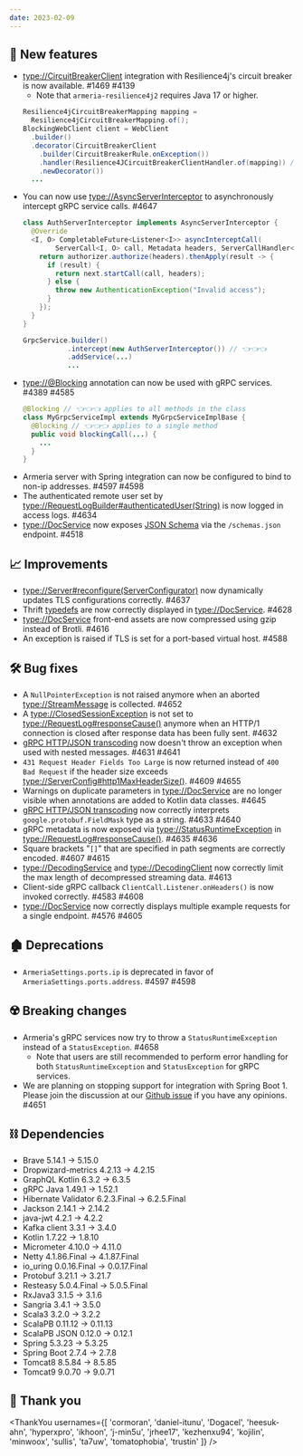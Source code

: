 ```yaml
---
date: 2023-02-09
---
```


## 🌟 New features

- <type://CircuitBreakerClient> integration with Resilience4j's circuit breaker is now available. #1469 #4139
  - Note that `armeria-resilience4j2` requires Java 17 or higher.
  ```java
  Resilience4jCircuitBreakerMapping mapping =
    Resilience4jCircuitBreakerMapping.of();
  BlockingWebClient client = WebClient
    .builder()
    .decorator(CircuitBreakerClient
      .builder(CircuitBreakerRule.onException())
      .handler(Resilience4JCircuitBreakerClientHandler.of(mapping)) // 👈👈👈
      .newDecorator())
    ...
  ```
- You can now use <type://AsyncServerInterceptor> to asynchronously intercept gRPC service calls. #4647
  ```java
  class AuthServerInterceptor implements AsyncServerInterceptor {
    @Override
    <I, O> CompletableFuture<Listener<I>> asyncInterceptCall(
          ServerCall<I, O> call, Metadata headers, ServerCallHandler<I, O> next) {
      return authorizer.authorize(headers).thenApply(result -> {
        if (result) {
          return next.startCall(call, headers);
        } else {
          throw new AuthenticationException("Invalid access");
        }
      });
    }
  }

  GrpcService.builder()
             .intercept(new AuthServerInterceptor()) // 👈👈👈
             .addService(...)
             ...
  ```
- <type://@Blocking> annotation can now be used with gRPC services. #4389 #4585
  ```java
  @Blocking // 👈👈👈 applies to all methods in the class
  class MyGrpcServiceImpl extends MyGrpcServiceImplBase {
    @Blocking // 👈👈👈 applies to a single method
    public void blockingCall(...) {
      ...
    }
  }
  ```
- Armeria server with Spring integration can now be configured to bind to non-ip addresses. #4597 #4598
- The authenticated remote user set by <type://RequestLogBuilder#authenticatedUser(String)> is now logged in access
  logs. #4634
- <type://DocService> now exposes [JSON Schema](https://json-schema.org/) via the `/schemas.json` endpoint. #4518

## 📈 Improvements

- <type://Server#reconfigure(ServerConfigurator)> now dynamically updates TLS configurations correctly. #4637
- Thrift [typedefs](http://diwakergupta.github.io/thrift-missing-guide/#_typedefs) are
  now correctly displayed in <type://DocService>. #4628
- <type://DocService> front-end assets are now compressed using gzip instead of Brotli. #4616
- An exception is raised if TLS is set for a port-based virtual host. #4588

## 🛠️ Bug fixes

- A `NullPointerException` is not raised anymore when an aborted <type://StreamMessage> is collected. #4652
- A <type://ClosedSessionException> is not set to <type://RequestLog#responseCause()> anymore when
  an HTTP/1 connection is closed after response data has been fully sent. #4632
- [gRPC HTTP/JSON transcoding](https://cloud.google.com/endpoints/docs/grpc/transcoding) now doesn't throw an exception when used with nested messages. #4631 #4641
- `431 Request Header Fields Too Large` is now returned instead of `400 Bad Request` if the header size exceeds <type://ServerConfig#http1MaxHeaderSize()>. #4609 #4655
- Warnings on duplicate parameters in <type://DocService> are no longer visible when annotations are added to Kotlin data classes. #4645
- [gRPC HTTP/JSON transcoding](https://cloud.google.com/endpoints/docs/grpc/transcoding) now correctly interprets `google.protobuf.FieldMask` type as a string. #4633 #4640
- gRPC metadata is now exposed via <type://StatusRuntimeException> in <type://RequestLog#responseCause()>. #4635 #4636
- Square brackets "`[]`" that are specified in path segments are correctly encoded. #4607 #4615
- <type://DecodingService> and <type://DecodingClient> now correctly limit the max length of decompressed streaming data. #4613
- Client-side gRPC callback `ClientCall.Listener.onHeaders()` is now invoked correctly. #4583 #4608
- <type://DocService> now correctly displays multiple example requests for a single endpoint. #4576 #4605

## 🏚️ Deprecations

- `ArmeriaSettings.ports.ip` is deprecated in favor of `ArmeriaSettings.ports.address`. #4597 #4598

## ☢️ Breaking changes

- Armeria's gRPC services now try to throw a `StatusRuntimeException` instead of a `StatusException`. #4658
  - Note that users are still recommended to perform error handling for both `StatusRuntimeException` and `StatusException`
  for gRPC services.
- We are planning on stopping support for integration with Spring Boot 1. Please join the discussion at our
  [Github issue](https://github.com/line/armeria/issues/4651) if you have any opinions. #4651

## ⛓ Dependencies

- Brave 5.14.1 → 5.15.0
- Dropwizard-metrics 4.2.13 → 4.2.15
- GraphQL Kotlin 6.3.2 → 6.3.5
- gRPC Java 1.49.1 → 1.52.1
- Hibernate Validator 6.2.3.Final → 6.2.5.Final
- Jackson 2.14.1 → 2.14.2
- java-jwt 4.2.1 → 4.2.2
- Kafka client 3.3.1 → 3.4.0
- Kotlin 1.7.22 → 1.8.10
- Micrometer 4.10.0 → 4.11.0
- Netty 4.1.86.Final → 4.1.87.Final
- io_uring 0.0.16.Final → 0.0.17.Final
- Protobuf 3.21.1 → 3.21.7
- Resteasy 5.0.4.Final → 5.0.5.Final
- RxJava3 3.1.5 → 3.1.6
- Sangria 3.4.1 → 3.5.0
- Scala3 3.2.0 → 3.2.2
- ScalaPB 0.11.12 → 0.11.13
- ScalaPB JSON 0.12.0 → 0.12.1
- Spring 5.3.23 → 5.3.25
- Spring Boot 2.7.4 → 2.7.8
- Tomcat8 8.5.84 → 8.5.85
- Tomcat9 9.0.70 → 9.0.71

## 🙇 Thank you

<ThankYou usernames={[
  'cormoran',
  'daniel-itunu',
  'Dogacel',
  'heesuk-ahn',
  'hyperxpro',
  'ikhoon',
  'j-min5u',
  'jrhee17',
  'kezhenxu94',
  'kojilin',
  'minwoox',
  'sullis',
  'ta7uw',
  'tomatophobia',
  'trustin'
]} />